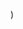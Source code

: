 
  <YouTubeLayout
    courseName="Pong"
    lessonName="Draw and Name Paddle"
    path={useRouter().pathname}
    showPrev
    showNext
    videoId="RdfBs_Z2C7g"
  />
)
